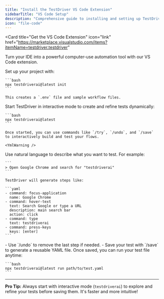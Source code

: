 ```yaml
---
title: "Install the TestDriver VS Code Extension"
sidebarTitle: "VS Code Setup"
description: "Comprehensive guide to installing and setting up TestDriver for VS Code"
icon: "file-code"
---
```



<Card
  title="Get the VS Code Extension"
  icon="link"
  href="https://marketplace.visualstudio.com/items?itemName=testdriver.testdriver"
>
  Turn your IDE into a powerful computer-use automation tool with our VS Code
  extension.
</Card>

<Steps>
  <Step title="Initialize Your Project" stepNumber={1}>
    Set up your project with:

    ```bash
    npx testdriverai@latest init
    ```

    This creates a `.env` file and sample workflow files.

  </Step>
  <Step title="Run TestDriver in Interactive Mode" stepNumber={2}>
    Start TestDriver in interactive mode to create and refine tests dynamically:

    ```bash
    npx testdriverai@latest
    ```

    Once started, you can use commands like `/try`, `/undo`, and `/save` to interactively build and test your flows.

    <YmlWarning />

  </Step>
  <Step title="Define Your Test Steps" stepNumber={3}>
    Use natural language to describe what you want to test. For example:

    ```
    > Open Google Chrome and search for "testdriverai"
    ```

    TestDriver will generate steps like:

    ```yaml
    - command: focus-application
      name: Google Chrome
    - command: hover-text
      text: Search Google or type a URL
      description: main search bar
      action: click
    - command: type
      text: testdriverai
    - command: press-keys
      keys: [enter]
    ```

  </Step>
  <Step title="Refine and Save Your Test" stepNumber={4}>
    - Use `/undo` to remove the last step if needed.
    - Save your test with `/save` to generate a reusable YAML file.
  </Step>
  <Step title="Run Saved Tests" stepNumber={5}>
    Once saved, you can run your test file anytime:

    ```bash
    npx testdriverai@latest run path/to/test.yaml
    ```

  </Step>
</Steps>

---

**Pro Tip:** Always start with interactive mode (`testdriverai`) to explore and refine your tests before saving them. It's faster and more intuitive\!
